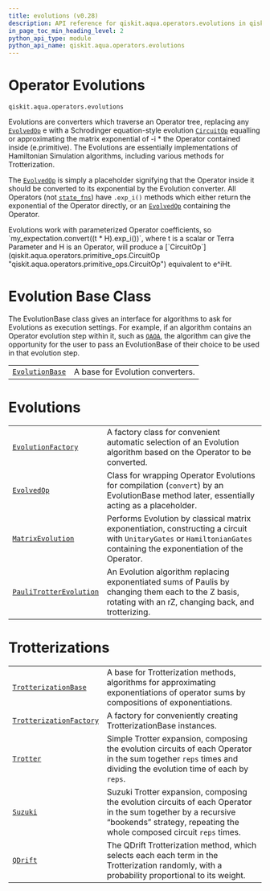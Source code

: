 ```yaml
---
title: evolutions (v0.28)
description: API reference for qiskit.aqua.operators.evolutions in qiskit v0.28
in_page_toc_min_heading_level: 2
python_api_type: module
python_api_name: qiskit.aqua.operators.evolutions
---
```


<span id="module-qiskit.aqua.operators.evolutions" />

<span id="qiskit-aqua-operators-evolutions" />

<span id="operator-evolutions-qiskit-aqua-operators-evolutions" />

# Operator Evolutions

`qiskit.aqua.operators.evolutions`

Evolutions are converters which traverse an Operator tree, replacing any [`EvolvedOp`](qiskit.aqua.operators.evolutions.EvolvedOp "qiskit.aqua.operators.evolutions.EvolvedOp") e with a Schrodinger equation-style evolution [`CircuitOp`](qiskit.aqua.operators.primitive_ops.CircuitOp "qiskit.aqua.operators.primitive_ops.CircuitOp") equalling or approximating the matrix exponential of -i \* the Operator contained inside (e.primitive). The Evolutions are essentially implementations of Hamiltonian Simulation algorithms, including various methods for Trotterization.

The [`EvolvedOp`](qiskit.aqua.operators.evolutions.EvolvedOp "qiskit.aqua.operators.evolutions.EvolvedOp") is simply a placeholder signifying that the Operator inside it should be converted to its exponential by the Evolution converter. All Operators (not [`state_fns`](qiskit.aqua.operators.state_fns#module-qiskit.aqua.operators.state_fns "qiskit.aqua.operators.state_fns")) have `.exp_i()` methods which either return the exponential of the Operator directly, or an [`EvolvedOp`](qiskit.aqua.operators.evolutions.EvolvedOp "qiskit.aqua.operators.evolutions.EvolvedOp") containing the Operator.

<Admonition title="Note" type="note">
  Evolutions work with parameterized Operator coefficients, so `my_expectation.convert((t * H).exp_i())`, where t is a scalar or Terra Parameter and H is an Operator, will produce a [`CircuitOp`](qiskit.aqua.operators.primitive_ops.CircuitOp "qiskit.aqua.operators.primitive_ops.CircuitOp") equivalent to e^iHt.
</Admonition>

# Evolution Base Class

The EvolutionBase class gives an interface for algorithms to ask for Evolutions as execution settings. For example, if an algorithm contains an Operator evolution step within it, such as [`QAOA`](qiskit.aqua.algorithms.QAOA "qiskit.aqua.algorithms.QAOA"), the algorithm can give the opportunity for the user to pass an EvolutionBase of their choice to be used in that evolution step.

|                                                                                                                    |                                  |
| ------------------------------------------------------------------------------------------------------------------ | -------------------------------- |
| [`EvolutionBase`](qiskit.aqua.operators.evolutions.EvolutionBase "qiskit.aqua.operators.evolutions.EvolutionBase") | A base for Evolution converters. |

# Evolutions

|                                                                                                                                            |                                                                                                                                                                        |
| ------------------------------------------------------------------------------------------------------------------------------------------ | ---------------------------------------------------------------------------------------------------------------------------------------------------------------------- |
| [`EvolutionFactory`](qiskit.aqua.operators.evolutions.EvolutionFactory "qiskit.aqua.operators.evolutions.EvolutionFactory")                | A factory class for convenient automatic selection of an Evolution algorithm based on the Operator to be converted.                                                    |
| [`EvolvedOp`](qiskit.aqua.operators.evolutions.EvolvedOp "qiskit.aqua.operators.evolutions.EvolvedOp")                                     | Class for wrapping Operator Evolutions for compilation (`convert`) by an EvolutionBase method later, essentially acting as a placeholder.                              |
| [`MatrixEvolution`](qiskit.aqua.operators.evolutions.MatrixEvolution "qiskit.aqua.operators.evolutions.MatrixEvolution")                   | Performs Evolution by classical matrix exponentiation, constructing a circuit with `UnitaryGates` or `HamiltonianGates` containing the exponentiation of the Operator. |
| [`PauliTrotterEvolution`](qiskit.aqua.operators.evolutions.PauliTrotterEvolution "qiskit.aqua.operators.evolutions.PauliTrotterEvolution") | An Evolution algorithm replacing exponentiated sums of Paulis by changing them each to the Z basis, rotating with an rZ, changing back, and trotterizing.              |

# Trotterizations

|                                                                                                                                            |                                                                                                                                                                                        |
| ------------------------------------------------------------------------------------------------------------------------------------------ | -------------------------------------------------------------------------------------------------------------------------------------------------------------------------------------- |
| [`TrotterizationBase`](qiskit.aqua.operators.evolutions.TrotterizationBase "qiskit.aqua.operators.evolutions.TrotterizationBase")          | A base for Trotterization methods, algorithms for approximating exponentiations of operator sums by compositions of exponentiations.                                                   |
| [`TrotterizationFactory`](qiskit.aqua.operators.evolutions.TrotterizationFactory "qiskit.aqua.operators.evolutions.TrotterizationFactory") | A factory for conveniently creating TrotterizationBase instances.                                                                                                                      |
| [`Trotter`](qiskit.aqua.operators.evolutions.Trotter "qiskit.aqua.operators.evolutions.Trotter")                                           | Simple Trotter expansion, composing the evolution circuits of each Operator in the sum together `reps` times and dividing the evolution time of each by `reps`.                        |
| [`Suzuki`](qiskit.aqua.operators.evolutions.Suzuki "qiskit.aqua.operators.evolutions.Suzuki")                                              | Suzuki Trotter expansion, composing the evolution circuits of each Operator in the sum together by a recursive “bookends” strategy, repeating the whole composed circuit `reps` times. |
| [`QDrift`](qiskit.aqua.operators.evolutions.QDrift "qiskit.aqua.operators.evolutions.QDrift")                                              | The QDrift Trotterization method, which selects each each term in the Trotterization randomly, with a probability proportional to its weight.                                          |

